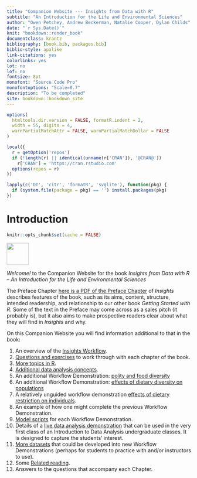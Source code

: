 ```yaml
---
title: "Companion Website --- Insights from Data with R"
subtitle: "An Introduction for the Life and Environmental Sciences"
author: "Owen Petchey, Andrew Beckerman, Natalie Cooper, Dylan Childs"
date: "`r Sys.Date()`"
knit: "bookdown::render_book"
documentclass: krantz
bibliography: [book.bib, packages.bib]
biblio-style: apalike
link-citations: yes
colorlinks: yes
lot: no
lof: no
fontsize: 8pt
monofont: "Source Code Pro"
monofontoptions: "Scale=0.7"
description: "To be completed"
site: bookdown::bookdown_site
---
```



```r
options(
  htmltools.dir.version = FALSE, formatR.indent = 2,
  width = 55, digits = 4,
  warnPartialMatchAttr = FALSE, warnPartialMatchDollar = FALSE
)

local({
  r = getOption('repos')
  if (!length(r) || identical(unname(r['CRAN']), '@CRAN@'))
    r['CRAN'] = 'https://cran.rstudio.com' 
  options(repos = r)
})

lapply(c('DT', 'citr', 'formatR', 'svglite'), function(pkg) {
  if (system.file(package = pkg) == '') install.packages(pkg)
})
```


# Introduction

```r
knitr::opts_chunk$set(cache = FALSE)
```

<img src="images/InsightsCoverSmall" width="60"/>

*Welcome!* to the Companion Website for the book *Insights from Data with R -- An Introduction for the Life and Environmental Sciences*

The Preface Chapter [here is a PDF of the Preface Chapter](Preface?) of *Insights* describes features of the book, such as its aims, content, structure, intended readership, and relationship to our other book *Getting Started with R*. Some of the text in the Preface may come across as a sales pitch (it probably is), but it also aims to make prospective readers clear about what they will find in *Insights* and why. 

On this Companion Website you will find information additional to that in the book:

(@) An overview of the [Insights Workflow](#insights-workflow).
(@) [Questions and exercises](#questions-exercises) to work through with each chapter of the book.
(@) [More topics in R](#more-r).
(@) [Additional data analysis concepts](#more-concepts).
(@) An additional Workflow Demonstration: [polity and food diversity](#WFD-food-pol)
(@) An additional Workflow Demonstration: [effects of dietary diversity on populations](#WFD-dietdiv-effect)
(@) A relatively unguided workflow demonstration [effects of dietary restriction on individuals](#WFD-diet-restrict).
(@) An example of how one might complete the previous Workflow Demonstration.
(@) [Model scripts](#modelwf-scripts) for each Workflow Demonstration.
(@) Details of a [live data analysis demonstration](#live-data-demo) that can be used in the very first class of an Introduction to Data Analysis undergraduate classes. It is designed to capture the students' interest.
(@) [More datasets](#more-datasets) that could be developed into new Workflow Demonstrations (perhaps for students to practice with and/or instructors to use).
(@) Some [Related reading](#related-reading).
(@) Answers to the questions that accompany each Chapter.






